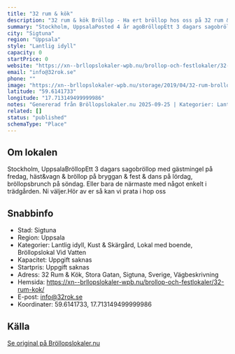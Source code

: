 ```yaml
---
title: "32 rum & kök"
description: "32 rum & kök Bröllop - Ha ert bröllop hos oss på 32 rum & kök. Se vår fina Bröllopslokal. Skicka gärna en förfrågan så hjälper vi Er!"
summary: "Stockholm, UppsalaPosted 4 år agoBröllopEtt 3 dagars sagobröllop med gästmingel på fredag, häst&vagn & bröllop på bryggan & fest & dans på lördag, bröllopsbrunch på söndag. Eller bara de närmaste med…"
city: "Sigtuna"
region: "Uppsala"
style: "Lantlig idyll"
capacity: 0
startPrice: 0
website: "https://xn--brllopslokaler-wpb.nu/brollop-och-festlokaler/32-rum-kok/"
email: "info@32rok.se"
phone: ""
image: "https://xn--brllopslokaler-wpb.nu/storage/2019/04/32-rum-brollopslokal-sigtuna-festlokal-3-visningsbild.webp"
latitude: "59.6141733"
longitude: "17.713149499999986"
notes: "Genererad från Bröllopslokaler.nu 2025-09-25 | Kategorier: Lantlig idyll, Kust & Skärgård, Lokal med boende, Bröllopslokal Vid Vatten"
related: []
status: "published"
schemaType: "Place"
---
```


## Om lokalen

Stockholm, UppsalaBröllopEtt 3 dagars sagobröllop med gästmingel på fredag, häst&vagn & bröllop på bryggan & fest & dans på lördag, bröllopsbrunch på söndag. Eller bara de närmaste med något enkelt i trädgården. Ni väljer.Hör av er så kan vi prata i hop oss

## Snabbinfo

- Stad: Sigtuna
- Region: Uppsala
- Kategorier: Lantlig idyll, Kust & Skärgård, Lokal med boende, Bröllopslokal Vid Vatten
- Kapacitet: Uppgift saknas
- Startpris: Uppgift saknas
- Adress: 32 Rum & Kök, Stora Gatan, Sigtuna, Sverige, Vägbeskrivning
- Hemsida: https://xn--brllopslokaler-wpb.nu/brollop-och-festlokaler/32-rum-kok/
- E-post: info@32rok.se
- Koordinater: 59.6141733, 17.713149499999986

## Källa

[Se original på Bröllopslokaler.nu](https://xn--brllopslokaler-wpb.nu/brollop-och-festlokaler/32-rum-kok/)
